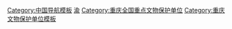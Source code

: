 {{Navbox
|name = 重庆全国重点文物保护单位
|title = [[重庆全国重点文物保护单位列表|重庆市境内的全国重点文物保护单位]]
|titlestyle =
|image =
|style = text-align:left;
|groupstyle = text-align:center;
|state = {{{state<includeonly>|collapsed</includeonly>}}}
| listclass = hlist
|group1 = [[渝中区]]
|list1 = 
* [[八路军重庆办事处旧址]]（[[八路军重庆办事处旧址|红岩村13号]]、[[曾家岩50号]]、[[中共代表团驻地旧址]]、[[《新华日报》营业部旧址]]）
* [[桂园]]
* [[重庆湖广会馆]]
* [[老鼓楼衙署遗址]]
* [[重庆古城墙]]
* [[特园]]
* [[国民政府立法院、司法院及蒙藏委员会旧址]]
* [[重慶高中暨國民政府外交部舊址|重慶国民政府外交部旧址]]
* [[重庆抗战金融机构旧址群]]
* [[国民参政会旧址]]
* [[重庆国民政府行政院旧址|国民政府行政院旧址]]
* [[同盟国中国战区统帅部参谋长官邸旧址]]
* [[保卫中国同盟总部旧址]]
* [[重庆谈判旧址群]]
* [[抗战胜利纪功碑暨人民解放纪念碑]]
* [[重庆市人民大礼堂]]
* [[國民政府軍事委員會政治部第三廳暨文化工作委員會舊址]]（天官府）
* [[同盟國駐渝外交機構舊址群]]（[[蘇聯大使館舊址]]、[[蘇聯大使館武官處舊址]]、[[美國大使館舊址]]、[[英國大使館舊址]]、[[中英聯絡處舊址]]、[[法國領事館舊址]]、[[澳大利亞公使館舊址]]、[[土耳其公使館舊址]]）
* [[罗斯福图书馆旧址]]

|group2 = [[沙坪坝区]]
|list2 = 
* [[“中美合作所”集中营旧址]]
* [[国民政府军事委员会政治部旧址]]
* [[重慶林园]]
* [[国民政府军事委员会政治部第三厅暨文化工作委员会旧址]]（全家院子）
* [[重慶抗戰兵器工業舊址群]]（[[兵工署第二十四兵工廠舊址]]、[[兵工署第二十五兵工廠舊址]]）
* [[重庆大学早期建筑]]

|group3 = [[北碚区]]
|list3 = 
* [[重庆自然博物馆|中国西部科学院旧址]]
* [[嘉陵江三峡乡村建设旧址群]]（[[峽防局旧址]]、[[北碚红楼|红楼]]、[[清涼亭]]、[[柏林楼]]、[[数帆楼]]、[[农庄]]、[[磐室]]、[[竹楼]]、[[中國鄉村建設學院舊址]]、[[花房子]]）
* [[世界佛学苑汉藏教理院旧址]]
* [[张自忠将军墓]]

|group4 = [[南岸区]]
|list4 = * [[弹子石摩崖造像]]
* [[重庆黄山抗战旧址群]]
* [[同盟国驻渝外交机构旧址群]]（[[南山蘇聯大使館舊址]]、[[法國大使館舊址]]、[[美國大使館海軍武官處舊址]]、[[美軍招待所]]、[[法國水師兵營舊址]]、[[印度專員公署舊址]]）
|group5 = [[江北区 (重庆市)|江北区]]
|list5 = * [[重庆抗战兵器工业旧址群]]（[[兵工署第五十兵工廠抗戰生產洞]]、[[兵工署第十兵工廠舊址]]）
|group6 = [[巴南区]]
|list6 = * [[南泉抗战旧址群]]
|group7 = [[合川区]]
|list7 = * [[钓鱼城遗址]]
* [[涞滩二佛寺摩崖造像]]
* [[育才学校旧址]]
|group8 = [[江津区]]
|list8 = * [[石门大佛寺摩崖造像]]
* [[聂荣臻故居]]
|group9 = [[潼南县]]
|list9 = * [[潼南大佛寺摩崖造像]]（[[千佛寺摩崖造像]]）
* [[杨氏民宅]]
* [[独柏寺正殿]] 
|group10 = [[大足区]]
|list10 = * [[北山摩崖造像]]（[[佛灣摩崖造像]]、[[觀音坡摩崖造像]]、[[大足佛耳巖摩崖造像|佛耳峰]]、[[營盤坡摩崖造像|營盤山]]、[[南山摩岩造像]]、[[石篆山摩岩造像]]、[[大足多寶塔|多寶塔]]）
* [[宝顶山摩崖造像]] （[[大佛灣摩崖造像]]、[[小佛灣摩崖造像]]、[[廣大山摩崖造像]]、[[龍潭摩崖造像]]、[[松林坡摩崖造像]]、[[石門山摩崖造像]]）
|group11 = [[忠县]]
|list11 = * [[石宝寨]]
* [[丁房阙]]-[[㽏井溝無銘闕|无铭阙]]
|group12 = [[涪陵区]]
|list12 = * [[白鹤梁|白鹤梁题刻]]
|group13 = [[丰都县]]
|list13 = * [[高家镇遗址]]
* [[重庆冶锌遗址群]]
* [[汇南墓群]]
|group14 = [[奉节县]]
|list14 = 
* [[白帝城]]
* [[瞿塘峽壁題刻|瞿塘峡摩崖石刻]]
* [[白帝城遗址]]

|group15 = [[云阳县]]
|list15 = * [[张桓侯庙]]
* [[彭氏宗祠 (重庆)|彭氏宗祠]] 
|group16 = [[巫山县]]
|list16 = 
* [[龙骨坡遗址]]
* [[玉米洞遗址]]

|group17 = [[酉阳县]]
|list17 = * [[赵世炎故居]]
* [[南腰界红三军司令部旧址]]
|group18 = [[万州区]]
|list18 = 
* [[天生城遗址]]
* [[西山钟楼]]
* [[瀼渡电厂]]

|group19 = [[巫溪县]]
|list19 = 
* [[荆竹坝岩棺群]]
* [[大宁盐场遗址]]

|group20 = [[梁平县]]
|list20 = * [[双桂堂]]
|group21 = [[开县]]
|list21 = * [[刘伯承故居]]
|group22 = [[九龍坡區]]
|list22 = * [[重慶抗戰兵器工業舊址群]]（[[兵工署第一兵工廠抗戰生產洞]]）
|group23 = [[大渡口區]]
|list23 = * [[重慶抗戰兵器工業舊址群]]（[[鋼鐵廠遷建委員會生產車間舊址]]）
|group24 = [[綦江區]]
|list24 = * [[重慶抗戰兵器工業舊址群]]（[[航空委員會第二飛機製造廠海孔洞生產車間]]）
|group25 = [[石柱土家族自治县]]
|list25 = * [[湾底谭氏民居]]
|belowstyle= text-align:center
|below = 参见：'''[[重庆市文物保护单位]]'''{{中华人民共和国各省级行政区模板索引|全国重点文物保护单位|仅内地=yes|仅省名=yes}}
}}<noinclude>
[[Category:中国导航模板]]
[[Category:全国重点文物保护单位模板|渝]]
[[Category:重庆全国重点文物保护单位]]
[[Category:重庆文物保护单位模板]]
</noinclude>